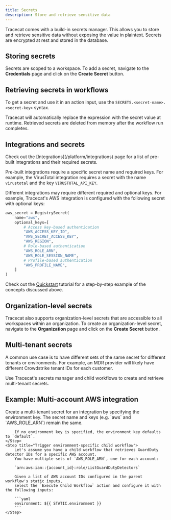 ```yaml
---
title: Secrets
description: Store and retrieve sensitive data
---
```


Tracecat comes with a build-in secrets manager.
This allows you to store and retrieve sensitive data without exposing the value in plaintext.
Secrets are encrypted at rest and stored in the database.

## Storing secrets

Secrets are scoped to a workspace. To add a secret, navigate to the **Credentials** page and click on the **Create Secret** button.

## Retrieving secrets in workflows

To get a secret and use it in an action input, use the `SECRETS.<secret-name>.<secret-key>` syntax.

Tracecat will automatically replace the expression with the secret value at runtime.
Retrieved secrets are deleted from memory after the workflow run completes.

## Integrations and secrets

<Tip>
    Check out the [Integrations](/platform/integrations) page for a list of pre-built integrations and their required secrets.
</Tip>

Pre-built integrations require a specific secret name and required keys.
For example, the VirusTotal integration requires a secret with the name `virustotal` and the key `VIRUSTOTAL_API_KEY`.

Different integrations may require different required and optional keys.
For example, Tracecat's AWS integration is configured with the following secret with optional keys:

```python
aws_secret = RegistrySecret(
    name="aws",
    optional_keys=[
        # Access key-based authentication
        "AWS_ACCESS_KEY_ID",
        "AWS_SECRET_ACCESS_KEY",
        "AWS_REGION",
        # Role-based authentication
        "AWS_ROLE_ARN",
        "AWS_ROLE_SESSION_NAME",
        # Profile-based authentication
        "AWS_PROFILE_NAME",
    ]
)
```

Check out the [Quickstart](/tutorials/1-quickstart) tutorial for a step-by-step example of the concepts discussed above.

## Organization-level secrets

Tracecat also supports organization-level secrets that are accessible to all workspaces within an organization.
To create an organization-level secret, navigate to the **Organization** page and click on the **Create Secret** button.

## Multi-tenant secrets

A common use case is to have different sets of the same secret for different tenants or environments.
For example, an MDR provider will likely have different Crowdstrike tenant IDs for each customer.

Use Tracecat's secrets manager and child workflows to create and retrieve multi-tenant secrets.

## Example: Multi-account AWS integration

<Steps>
    <Step title="Create a multi-tenant secret">
        Create a multi-tenant secret for an integration by specifying the environment key.
        The secret name and keys (e.g. `aws` and `AWS_ROLE_ARN`) remain the same.

        If no environment key is specified, the environment key defaults to `default`.
    </Step>
    <Step title="Trigger environment-specific child workflow">
        Let's assume you have a child workflow that retrieves GuardDuty detector IDs for a specific AWS account.
        You have multiple sets of `AWS_ROLE_ARN`, one for each account:

        `arn:aws:iam::{account_id}:role/ListGuardDutyDetectors`

        Given a list of AWS account IDs configured in the parent workflow's static inputs,
        select the `Execute Child Workflow` action and configure it with the following inputs:

        ```yaml
        environment: ${{ STATIC.environment }}
        ```
    </Step>
</Steps>
